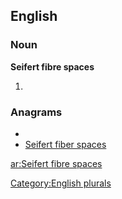 
==English==

===Noun===
'''Seifert fibre spaces'''

# {{plural of|[[Seifert fibre space]]}}

===Anagrams===
* {{alphagram|abceeeeffiiprrssst}}
* [[Seifert fiber spaces#English|Seifert fiber spaces]]


[[Category:English plurals]]

[[ar:Seifert fibre spaces]]